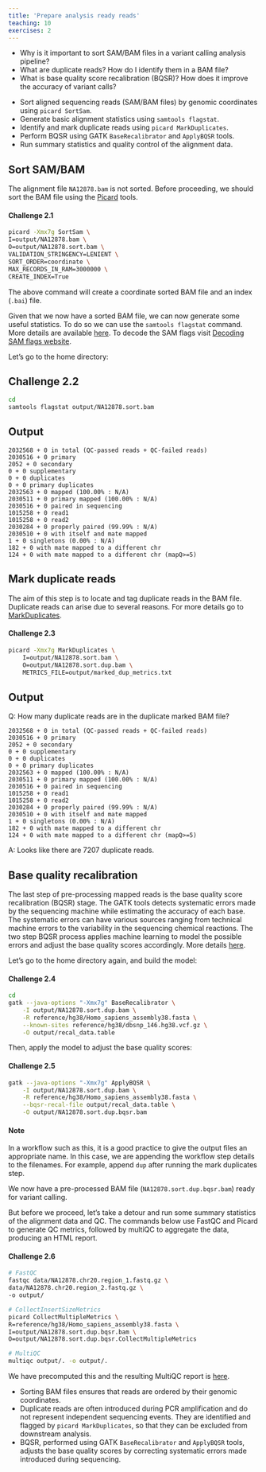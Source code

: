 ```yaml
---
title: 'Prepare analysis ready reads'
teaching: 10
exercises: 2
---
```


:::::::::::::::::::::::::::::::::::::: questions 

- Why is it important to sort SAM/BAM files in a variant calling analysis pipeline?
- What are duplicate reads? How do I identify them in a BAM file?
- What is base quality score recalibration (BQSR)? How does it improve the accuracy of variant calls?

::::::::::::::::::::::::::::::::::::::::::::::::

::::::::::::::::::::::::::::::::::::: objectives

- Sort aligned sequencing reads (SAM/BAM files) by genomic coordinates using `picard SortSam`.
- Generate basic alignment statistics using `samtools flagstat`.
- Identify and mark duplicate reads using `picard MarkDuplicates`.
- Perform BQSR using GATK `BaseRecalibrator` and `ApplyBQSR` tools.
- Run summary statistics and quality control of the alignment data. 

::::::::::::::::::::::::::::::::::::::::::::::::

## Sort SAM/BAM

The alignment file `NA12878.bam` is not sorted. Before proceeding, we should sort the BAM file using the [Picard](https://broadinstitute.github.io/picard/) tools.

::::::::::::::::::::::::::::::::::::: challenge 

#### Challenge 2.1

```bash
picard -Xmx7g SortSam \
I=output/NA12878.bam \
O=output/NA12878.sort.bam \
VALIDATION_STRINGENCY=LENIENT \
SORT_ORDER=coordinate \
MAX_RECORDS_IN_RAM=3000000 \
CREATE_INDEX=True
```
:::::::::::::::::::::::::::::::::

The above command will create a coordinate sorted BAM file and an index (`.bai`) file. 

Given that we now have a sorted BAM file, we can now generate some useful statistics. To do so we can use the `samtools flagstat` command. More details are available [here](https://www.htslib.org/doc/samtools-flagstat.html). To decode the SAM flags visit [Decoding SAM flags website](https://broadinstitute.github.io/picard/explain-flags.html).

Let's go to the home directory:

::::::::::::::::::::::::::::::::::::: challenge 

## Challenge 2.2

```bash
cd
samtools flagstat output/NA12878.sort.bam
```

:::::::::::::::::::::::: solution 

## Output
 
```output
2032568 + 0 in total (QC-passed reads + QC-failed reads)
2030516 + 0 primary
2052 + 0 secondary
0 + 0 supplementary
0 + 0 duplicates
0 + 0 primary duplicates
2032563 + 0 mapped (100.00% : N/A)
2030511 + 0 primary mapped (100.00% : N/A)
2030516 + 0 paired in sequencing
1015258 + 0 read1
1015258 + 0 read2
2030284 + 0 properly paired (99.99% : N/A)
2030510 + 0 with itself and mate mapped
1 + 0 singletons (0.00% : N/A)
182 + 0 with mate mapped to a different chr
124 + 0 with mate mapped to a different chr (mapQ>=5)
```

:::::::::::::::::::::::::::::::::
:::::::::::::::::::::::::::::::::

## Mark duplicate reads

The aim of this step is to locate and tag duplicate reads in the BAM file. Duplicate reads can arise due to several reasons. For more details go to [MarkDuplicates](https://gatk.broadinstitute.org/hc/en-us/articles/360037052812-MarkDuplicates-Picard).

::::::::::::::::::::::::::::::::::::: challenge 

#### Challenge 2.3

```bash
picard -Xmx7g MarkDuplicates \
    I=output/NA12878.sort.bam \
    O=output/NA12878.sort.dup.bam \
    METRICS_FILE=output/marked_dup_metrics.txt
```
:::::::::::::::::::::::: solution 

## Output

Q: How many duplicate reads are in the duplicate marked BAM file?
 
```output
2032568 + 0 in total (QC-passed reads + QC-failed reads)
2030516 + 0 primary
2052 + 0 secondary
0 + 0 supplementary
0 + 0 duplicates
0 + 0 primary duplicates
2032563 + 0 mapped (100.00% : N/A)
2030511 + 0 primary mapped (100.00% : N/A)
2030516 + 0 paired in sequencing
1015258 + 0 read1
1015258 + 0 read2
2030284 + 0 properly paired (99.99% : N/A)
2030510 + 0 with itself and mate mapped
1 + 0 singletons (0.00% : N/A)
182 + 0 with mate mapped to a different chr
124 + 0 with mate mapped to a different chr (mapQ>=5)
```
A: Looks like there are 7207 duplicate reads.
:::::::::::::::::::::::::::::::::
:::::::::::::::::::::::::::::::::

## Base quality recalibration

The last step of pre-processing mapped reads is the base quality score recalibration (BQSR) stage. The GATK tools detects systematic errors made by the sequencing machine while estimating the accuracy of each base. The systematic errors can have various sources ranging from technical machine errors to the variability in the sequencing chemical reactions. The two step BQSR process applies machine learning to model the possible errors and adjust the base quality scores accordingly. More details [here](https://gatk.broadinstitute.org/hc/en-us/articles/360035890531-Base-Quality-Score-Recalibration-BQSR).

Let's go to the home directory again, and build the model:

::::::::::::::::::::::::::::::::::::: challenge 

#### Challenge 2.4

```bash
cd
gatk --java-options "-Xmx7g" BaseRecalibrator \
    -I output/NA12878.sort.dup.bam \
    -R reference/hg38/Homo_sapiens_assembly38.fasta \
    --known-sites reference/hg38/dbsnp_146.hg38.vcf.gz \
    -O output/recal_data.table
```
:::::::::::::::::::::::::::::::::

Then, apply the model to adjust the base quality scores:

::::::::::::::::::::::::::::::::::::: challenge 

#### Challenge 2.5

```bash
gatk --java-options "-Xmx7g" ApplyBQSR \
    -I output/NA12878.sort.dup.bam \
    -R reference/hg38/Homo_sapiens_assembly38.fasta \
    --bqsr-recal-file output/recal_data.table \
    -O output/NA12878.sort.dup.bqsr.bam
```
:::::::::::::::::::::::::::::::::

::::::::::::::::::::::::::::::::::::::: callout

#### Note
In a workflow such as this, it is a good practice to give the output files an appropriate name. In this case, we are appending the workflow step details to the filenames. For example, append `dup` after running the mark duplicates step.

::::::::::::::::::::::::::::::::::::::::::::::

We now have a pre-processed BAM file (`NA12878.sort.dup.bqsr.bam`) ready for variant calling.

But before we proceed, let’s take a detour and run some summary statistics of the alignment data and QC. The commands below use FastQC and Picard to generate QC metrics, followed by multiQC to aggregate the data, producing an HTML report.

::::::::::::::::::::::::::::::::::::: challenge 

#### Challenge 2.6

```bash
# FastQC
fastqc data/NA12878.chr20.region_1.fastq.gz \
data/NA12878.chr20.region_2.fastq.gz \
-o output/

# CollectInsertSizeMetrics
picard CollectMultipleMetrics \
R=reference/hg38/Homo_sapiens_assembly38.fasta \
I=output/NA12878.sort.dup.bqsr.bam \
O=output/NA12878.sort.dup.bqsr.CollectMultipleMetrics

# MultiQC
multiqc output/. -o output/.
```
:::::::::::::::::::::::::::::::::

We have precomputed this and the resulting MultiQC report is [here](https://www.melbournebioinformatics.org.au/tutorials/tutorials/variant_calling_gatk1/files/multiqc_report.html).

::::::::::::::::::::::::::::::::::::: keypoints 

- Sorting BAM files ensures that reads are ordered by their genomic coordinates.
- Duplicate reads are often introduced during PCR amplification and do not represent independent sequencing events. They are identified and flagged by `picard MarkDuplicates`, so that they can be excluded from downstream analysis.
- BQSR, performed using GATK `BaseRecalibrator` and `ApplyBQSR` tools, adjusts the base quality scores by correcting systematic errors made introduced during sequencing. 

::::::::::::::::::::::::::::::::::::::::::::::::

